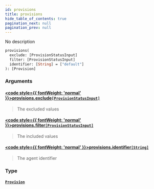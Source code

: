 ```yaml
---
id: provisions
title: provisions
hide_table_of_contents: true
pagination_next: null
pagination_prev: null
---
```








No description

```graphql
provisions(
  exclude: [ProvisionStatusInput]
  filter: [ProvisionStatusInput]
  identifier: [String] = ["default"]
): [Provision]
```


### Arguments

#### [<code style={{ fontWeight: 'normal' }}>provisions.<b>exclude</b></code>](#)<Bullet />[`[ProvisionStatusInput]`](/docs/schemas/arkitekt/enums/provision-status-input) <Badge class="secondary" text="list"/> <Badge class="secondary" text="enum"/>
> The excluded values
> 

#### [<code style={{ fontWeight: 'normal' }}>provisions.<b>filter</b></code>](#)<Bullet />[`[ProvisionStatusInput]`](/docs/schemas/arkitekt/enums/provision-status-input) <Badge class="secondary" text="list"/> <Badge class="secondary" text="enum"/>
> The included values
> 

#### [<code style={{ fontWeight: 'normal' }}>provisions.<b>identifier</b></code>](#)<Bullet />[`[String]`](/docs/schemas/arkitekt/scalars/string) <Badge class="secondary" text="list"/> <Badge class="secondary" text="scalar"/>
> The agent identifier
> 

### Type

#### [`Provision`](/docs/schemas/arkitekt/objects/provision) <Badge class="secondary" text="object"/>
> 
> 





